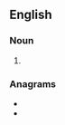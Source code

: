==English==

===Noun===
{{head|en|noun plural form}}

# {{plural of|amma|lang=en}}

===Anagrams===
* {{l|en|ma'ams}}
* {{l|en|mamas}}